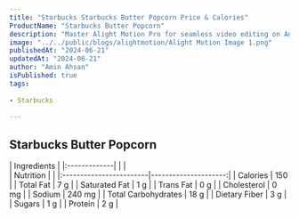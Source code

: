 ```yaml
---
title: "Starbucks Starbucks Butter Popcorn Price & Calories"
ProductName: "Starbucks Butter Popcorn" 
description: "Master Alight Motion Pro for seamless video editing on Android, iOS, and Tablets with our ultimate guide, unlocking advanced features and elevating your skills in 2024!"
image: "../../public/blogs/alightmotion/Alight Motion Image 1.png"
publishedAt: "2024-06-21"
updatedAt: "2024-06-21"
author: "Amin Ahsan"
isPublished: true
tags:
 
- Starbucks
      
---
```


## Starbucks Butter Popcorn
  
<div className="tables-container">
  <div className="table-wrapper">
    | Ingredients  |
    |:-------------|
    |              |
  </div>
  <div className="table-wrapper">
    | Nutrition               |                      |  
    |:------------------------|---------------------:|
    | Calories                | 150                   |
    | Total Fat               | 7 g                  |
    | Saturated Fat           | 1 g                  |
    | Trans Fat               | 0 g                  |
    | Cholesterol             | 0 mg                 |
    | Sodium                  | 240 mg               |
    | Total Carbohydrates     | 18 g                 |
    | Dietary Fiber           | 3 g                  |
    | Sugars                  | 1 g                 |
    | Protein                 | 2 g                  |
  </div>
</div>

<style jsx>{`
  .tables-container {
    display: flex;
    flex-direction: row;
    gap: 30px;
  }
  .table-wrapper {
    width: 500px; /* Adjust as needed */
  }
  @media (max-width: 768px) {
    .tables-container {
      flex-direction: column;
      gap: 0px; /* Adjust as needed */
    }
    .table-wrapper {
      width: 100%; /* Adjust as needed */
    }
  }
`}</style>
